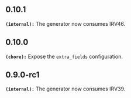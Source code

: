 ## 0.10.1
**`(internal):`** The generator now consumes IRV46.

## 0.10.0
**`(chore):`** Expose the `extra_fields` configuration.

## 0.9.0-rc1
**`(internal):`** The generator now consumes IRV39.

